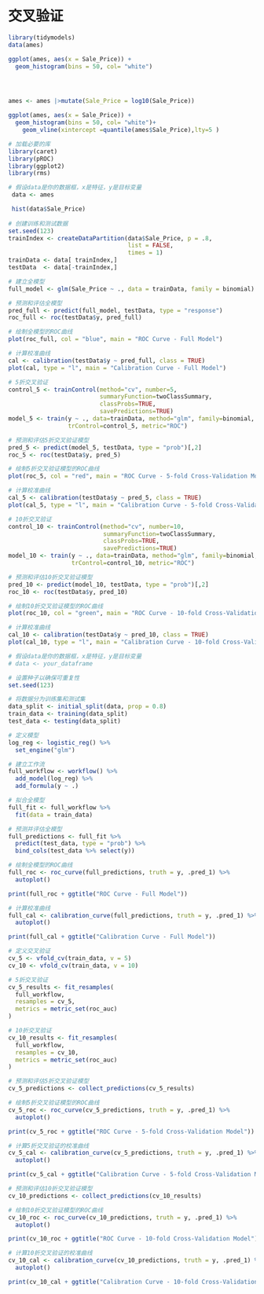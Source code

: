 # 交叉验证

```r
library(tidymodels)
data(ames)

ggplot(ames, aes(x = Sale_Price)) + 
  geom_histogram(bins = 50, col= "white")




ames <- ames |>mutate(Sale_Price = log10(Sale_Price))

ggplot(ames, aes(x = Sale_Price)) + 
  geom_histogram(bins = 50, col= "white")+
    geom_vline(xintercept =quantile(ames$Sale_Price),lty=5 )
```

```r
# 加载必要的库
library(caret)
library(pROC)
library(ggplot2)
library(rms)

# 假设data是你的数据框，x是特征，y是目标变量
 data <- ames

 hist(data$Sale_Price)
 
# 创建训练和测试数据
set.seed(123)
trainIndex <- createDataPartition(data$Sale_Price, p = .8, 
                                  list = FALSE, 
                                  times = 1)
trainData <- data[ trainIndex,]
testData  <- data[-trainIndex,]

# 建立全模型
full_model <- glm(Sale_Price ~ ., data = trainData, family = binomial)

# 预测和评估全模型
pred_full <- predict(full_model, testData, type = "response")
roc_full <- roc(testData$y, pred_full)

# 绘制全模型的ROC曲线
plot(roc_full, col = "blue", main = "ROC Curve - Full Model")

# 计算校准曲线
cal <- calibration(testData$y ~ pred_full, class = TRUE)
plot(cal, type = "l", main = "Calibration Curve - Full Model")

# 5折交叉验证
control_5 <- trainControl(method="cv", number=5, 
                          summaryFunction=twoClassSummary, 
                          classProbs=TRUE, 
                          savePredictions=TRUE)
model_5 <- train(y ~ ., data=trainData, method="glm", family=binomial, 
                 trControl=control_5, metric="ROC")

# 预测和评估5折交叉验证模型
pred_5 <- predict(model_5, testData, type = "prob")[,2]
roc_5 <- roc(testData$y, pred_5)

# 绘制5折交叉验证模型的ROC曲线
plot(roc_5, col = "red", main = "ROC Curve - 5-fold Cross-Validation Model")

# 计算校准曲线
cal_5 <- calibration(testData$y ~ pred_5, class = TRUE)
plot(cal_5, type = "l", main = "Calibration Curve - 5-fold Cross-Validation Model")

# 10折交叉验证
control_10 <- trainControl(method="cv", number=10, 
                           summaryFunction=twoClassSummary, 
                           classProbs=TRUE, 
                           savePredictions=TRUE)
model_10 <- train(y ~ ., data=trainData, method="glm", family=binomial, 
                  trControl=control_10, metric="ROC")

# 预测和评估10折交叉验证模型
pred_10 <- predict(model_10, testData, type = "prob")[,2]
roc_10 <- roc(testData$y, pred_10)

# 绘制10折交叉验证模型的ROC曲线
plot(roc_10, col = "green", main = "ROC Curve - 10-fold Cross-Validation Model")

# 计算校准曲线
cal_10 <- calibration(testData$y ~ pred_10, class = TRUE)
plot(cal_10, type = "l", main = "Calibration Curve - 10-fold Cross-Validation Model")

```

```r
# 假设data是你的数据框，x是特征，y是目标变量
# data <- your_dataframe

# 设置种子以确保可重复性
set.seed(123)

# 将数据分为训练集和测试集
data_split <- initial_split(data, prop = 0.8)
train_data <- training(data_split)
test_data <- testing(data_split)

```

```r
# 定义模型
log_reg <- logistic_reg() %>% 
  set_engine("glm")

# 建立工作流
full_workflow <- workflow() %>%
  add_model(log_reg) %>%
  add_formula(y ~ .)

# 拟合全模型
full_fit <- full_workflow %>% 
  fit(data = train_data)

# 预测并评估全模型
full_predictions <- full_fit %>% 
  predict(test_data, type = "prob") %>%
  bind_cols(test_data %>% select(y))

# 绘制全模型的ROC曲线
full_roc <- roc_curve(full_predictions, truth = y, .pred_1) %>% 
  autoplot()

print(full_roc + ggtitle("ROC Curve - Full Model"))

# 计算校准曲线
full_cal <- calibration_curve(full_predictions, truth = y, .pred_1) %>%
  autoplot()

print(full_cal + ggtitle("Calibration Curve - Full Model"))

```

```r
# 定义交叉验证
cv_5 <- vfold_cv(train_data, v = 5)
cv_10 <- vfold_cv(train_data, v = 10)

# 5折交叉验证
cv_5_results <- fit_resamples(
  full_workflow,
  resamples = cv_5,
  metrics = metric_set(roc_auc)
)

# 10折交叉验证
cv_10_results <- fit_resamples(
  full_workflow,
  resamples = cv_10,
  metrics = metric_set(roc_auc)
)

# 预测和评估5折交叉验证模型
cv_5_predictions <- collect_predictions(cv_5_results)

# 绘制5折交叉验证模型的ROC曲线
cv_5_roc <- roc_curve(cv_5_predictions, truth = y, .pred_1) %>% 
  autoplot()

print(cv_5_roc + ggtitle("ROC Curve - 5-fold Cross-Validation Model"))

# 计算5折交叉验证的校准曲线
cv_5_cal <- calibration_curve(cv_5_predictions, truth = y, .pred_1) %>%
  autoplot()

print(cv_5_cal + ggtitle("Calibration Curve - 5-fold Cross-Validation Model"))

# 预测和评估10折交叉验证模型
cv_10_predictions <- collect_predictions(cv_10_results)

# 绘制10折交叉验证模型的ROC曲线
cv_10_roc <- roc_curve(cv_10_predictions, truth = y, .pred_1) %>% 
  autoplot()

print(cv_10_roc + ggtitle("ROC Curve - 10-fold Cross-Validation Model"))

# 计算10折交叉验证的校准曲线
cv_10_cal <- calibration_curve(cv_10_predictions, truth = y, .pred_1) %>%
  autoplot()

print(cv_10_cal + ggtitle("Calibration Curve - 10-fold Cross-Validation Model"))

```
